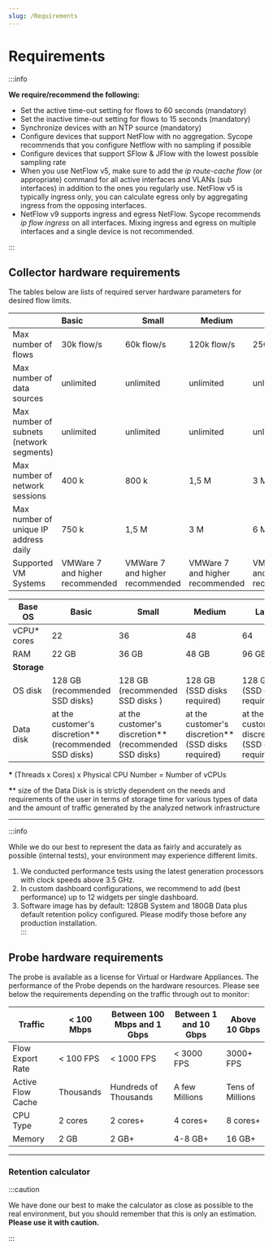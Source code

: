 ```yaml
---
slug: /Requirements
---
```


# Requirements

:::info

**We require/recommend the following:**

- Set the active time-out setting for flows to 60 seconds (mandatory)
- Set the inactive time-out setting for flows to 15 seconds (mandatory)
- Synchronize devices with an NTP source (mandatory)
- Configure devices that support NetFlow with no aggregation. Sycope recommends that you configure Netflow with no sampling if possible
- Configure devices that support SFlow & JFlow with the lowest possible sampling rate
- When you use NetFlow v5, make sure to add the *ip route-cache flow* (or appropriate) command for all active interfaces and VLANs (sub interfaces) in addition to the ones you regularly use. NetFlow v5 is typically ingress only, you can calculate egress only by aggregating ingress from the opposing interfaces.
- NetFlow v9 supports ingress and egress NetFlow. Sycope recommends *ip flow ingress* on all interfaces. Mixing ingress and egress on multiple interfaces and a single device is not recommended.

:::



## Collector hardware requirements

The tables below are lists of required server hardware parameters for desired flow limits.



|                             | Basic                           | Small                           | Medium                          | Large                           |
| --------------------------- | :------------------------------ | ------------------------------- | ------------------------------- | ------------------------------- |
| Max number of flows         | 30k flow/s                      | 60k flow/s                      | 120k flow/s                     | 250k flow/s                     |
| Max number of data  sources | unlimited                       | unlimited                       | unlimited                       | unlimited                       |
| Max number of subnets (network segments) | unlimited                       | unlimited                       | unlimited                       | unlimited                       |
| Max number of network sessions | 400 k                       | 800 k                       | 1,5 M                       | 3 M                       |
| Max number of unique IP address daily | 750 k                       | 1,5 M                       | 3 M                       | 6 M                       |
| Supported VM Systems        | VMWare 7 and higher recommended | VMWare 7 and higher recommended | VMWare 7 and higher recommended | VMWare 7 and higher recommended |



| Base OS     | Basic                                                  | Small                                                  | Medium                                              | Large                                               |
| ----------- | ------------------------------------------------------ | ------------------------------------------------------ | --------------------------------------------------- | --------------------------------------------------- |
| vCPU* cores | 22                                                     | 36                                                     | 48                                                  | 64                                                  |
| RAM         | 22 GB                                                  | 36 GB                                                  | 48 GB                                               | 96 GB                                               |
| **Storage** |                                                        |                                                        |                                                     |                                                     |
| OS disk     | 128 GB (recommended SSD disks)                         | 128 GB (recommended SSD disks )                        | 128 GB (SSD disks required)                         | 128 GB (SSD disks required)                         |
| Data disk   | at the customer's discretion** (recommended SSD disks) | at the customer's discretion** (recommended SSD disks) | at the customer's discretion** (SSD disks required) | at the customer's discretion** (SSD disks required) |

**\*** (Threads x Cores) x Physical CPU Number = Number of vCPUs

**\**** size of the Data Disk is is strictly dependent on the needs and requirements of the user in terms of storage time for various types of data and the amount of traffic generated by the analyzed network infrastructure

---

:::info


While we do our best to represent the data as fairly and accurately as possible (internal tests), your environment may experience different limits.

1. We conducted performance tests using the latest generation processors with clock speeds above 3.5 GHz.
2. In custom dashboard configurations, we recommend to add (best performance) up to 12 widgets per single dashboard.
3. Software image has by default: 128GB System and 180GB Data plus default retention policy configured. Please modify those before any production installation. 					
:::

## Probe hardware requirements 

The probe is available as a license for Virtual or Hardware Appliances. The performance of the Probe depends on the hardware resources. Please see below the requirements depending on the traffic through out to monitor: 

| Traffic           | < 100 Mbps | Between 100 Mbps and 1 Gbps | Between 1 and 10 Gbps | Above 10 Gbps     |
| ----------------- | ---------- | --------------------------- | --------------------- | ----------------- |
| Flow Export Rate  | < 100 FPS  | < 1000 FPS                  | < 3000 FPS            | 3000+ FPS         |
| Active Flow Cache | Thousands  | Hundreds of Thousands       | A few Millions        | Tens of Millions |
| CPU Type          | 2 cores    | 2 cores+                    | 4 cores+              | 8 cores+          |
| Memory            | 2 GB       | 2 GB+                       | 4-8 GB+               | 16 GB+            |



---

### Retention calculator

:::caution

We have done our best to make the calculator as close as possible to the real environment, but you should remember that this is only an estimation. **Please use it with caution.**

:::






<Calculator />